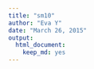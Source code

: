 ```yaml
---
title: "sm10"
author: "Eva Y"
date: "March 26, 2015"
output:
  html_document:
    keep_md: yes
---
```

